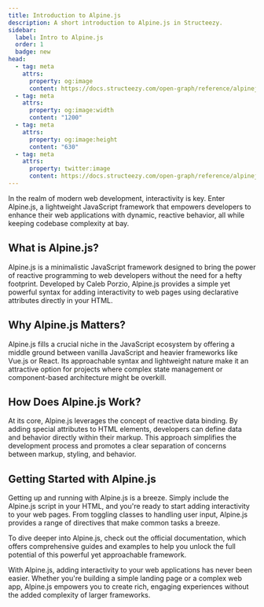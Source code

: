 ```yaml
---
title: Introduction to Alpine.js
description: A short introduction to Alpine.js in Structeezy.
sidebar:
  label: Intro to Alpine.js
  order: 1
  badge: new
head:
  - tag: meta
    attrs:
      property: og:image
      content: https://docs.structeezy.com/open-graph/reference/alpinejs/intro.png
  - tag: meta
    attrs:
      property: og:image:width
      content: "1200"
  - tag: meta
    attrs:
      property: og:image:height
      content: "630"
  - tag: meta
    attrs:
      property: twitter:image
      content: https://docs.structeezy.com/open-graph/reference/alpinejs/intro.png
---
```


In the realm of modern web development, interactivity is key. Enter Alpine.js, a lightweight JavaScript framework that empowers developers to enhance their web applications with dynamic, reactive behavior, all while keeping codebase complexity at bay.

## What is Alpine.js?

Alpine.js is a minimalistic JavaScript framework designed to bring the power of reactive programming to web developers without the need for a hefty footprint. Developed by Caleb Porzio, Alpine.js provides a simple yet powerful syntax for adding interactivity to web pages using declarative attributes directly in your HTML.

## Why Alpine.js Matters?

Alpine.js fills a crucial niche in the JavaScript ecosystem by offering a middle ground between vanilla JavaScript and heavier frameworks like Vue.js or React. Its approachable syntax and lightweight nature make it an attractive option for projects where complex state management or component-based architecture might be overkill.

## How Does Alpine.js Work?

At its core, Alpine.js leverages the concept of reactive data binding. By adding special attributes to HTML elements, developers can define data and behavior directly within their markup. This approach simplifies the development process and promotes a clear separation of concerns between markup, styling, and behavior.

## Getting Started with Alpine.js

Getting up and running with Alpine.js is a breeze. Simply include the Alpine.js script in your HTML, and you're ready to start adding interactivity to your web pages. From toggling classes to handling user input, Alpine.js provides a range of directives that make common tasks a breeze.

To dive deeper into Alpine.js, check out the official documentation, which offers comprehensive guides and examples to help you unlock the full potential of this powerful yet approachable framework.

With Alpine.js, adding interactivity to your web applications has never been easier. Whether you're building a simple landing page or a complex web app, Alpine.js empowers you to create rich, engaging experiences without the added complexity of larger frameworks.